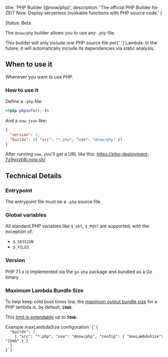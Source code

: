 
  title: 'PHP Builder (@now/php)',
  description:
    'The official PHP Builder for ZEIT Now. Deploy serverless invokable functions with PHP source code.'
}

<Tag>Status: Beta</Tag>

The `@now/php` builder allows you to use any `.php` file.

<Note>
  This builder will only include one PHP source file per{' '}
  <GenericLink href="/docs/v2/deployments/concepts/lambdas">Lambda</GenericLink>.
  In the future, it will automatically include its dependencies via static analysis.
</Note>

## When to use it

Whenever you want to use PHP.

### How to use it

Define a `.php` file:

```php
<?php phpinfo(); ?>
```

And a `now.json` like:

```json
{
  "version": 2,
  "builds": [{ "src": "*.php", "use": "@now/php" }]
}
```

After running `now`, you'll get a URL like this: https://php-deployment-7z9gyzb8j.now.sh/

## Technical Details

### Entrypoint

The entrypoint file must be a `.php` source file.

### Global variables

All standard PHP variables like `$_GET`, `$_POST` are supported, with the exception of:

- `$_SESSION`
- `$_FILES`

### Version

PHP 7.1.x is implemented via the `go-php` package and bundled as a Go binary.

### Maximum Lambda Bundle Size

To help keep cold boot times low, the [maximum output bundle size](/docs/v2/deployments/concepts/lambdas#maximum-bundle-size) for a PHP lambda is, by default, **`10mb`**.

This [limit is extendable](/docs/v2/deployments/builders/overview#configuring-output-lambda-size) up to **`50mb`**.

<Example>
  <span>
    Example <InlineCode>maxLambdaSize</InlineCode> configuration:
  </span>
  <Code lang="json">{`{
  "builds": [
    { "src": "*.php", "use": "@now/php", "config": { "maxLambdaSize": "15mb" } }
  ]
}`}</Code>
</Example>

